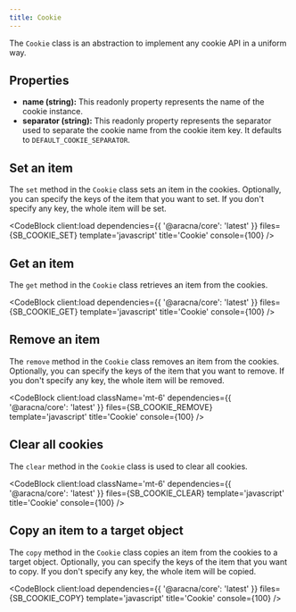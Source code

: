 ```yaml
---
title: Cookie
---
```



The `Cookie` class is an abstraction to implement any cookie API in a uniform way.

## Properties

- **name (string):** This readonly property represents the name of the cookie instance.
- **separator (string):** This readonly property represents the separator used to separate the cookie name from the cookie item key. It defaults to `DEFAULT_COOKIE_SEPARATOR`.

## Set an item

The `set` method in the `Cookie` class sets an item in the cookies. Optionally, you can specify the keys of the item that you want to set. If you don't specify any key, the whole item will be set.

<CodeBlock client:load dependencies={{ '@aracna/core': 'latest' }} files={SB_COOKIE_SET} template='javascript' title='Cookie' console={100} />

## Get an item

The `get` method in the `Cookie` class retrieves an item from the cookies.

<CodeBlock client:load dependencies={{ '@aracna/core': 'latest' }} files={SB_COOKIE_GET} template='javascript' title='Cookie' console={100} />

## Remove an item

The `remove` method in the `Cookie` class removes an item from the cookies. Optionally, you can specify the keys of the item that you want to remove. If you don't specify any key, the whole item will be removed.

<CodeBlock
  client:load
  className='mt-6'
  dependencies={{ '@aracna/core': 'latest' }}
  files={SB_COOKIE_REMOVE}
  template='javascript'
  title='Cookie'
  console={100}
/>

## Clear all cookies

The `clear` method in the `Cookie` class is used to clear all cookies.

<CodeBlock
  client:load
  className='mt-6'
  dependencies={{ '@aracna/core': 'latest' }}
  files={SB_COOKIE_CLEAR}
  template='javascript'
  title='Cookie'
  console={100}
/>

## Copy an item to a target object

The `copy` method in the `Cookie` class copies an item from the cookies to a target object. Optionally, you can specify the keys of the item that you want to copy. If you don't specify any key, the whole item will be copied.

<CodeBlock client:load dependencies={{ '@aracna/core': 'latest' }} files={SB_COOKIE_COPY} template='javascript' title='Cookie' console={100} />
